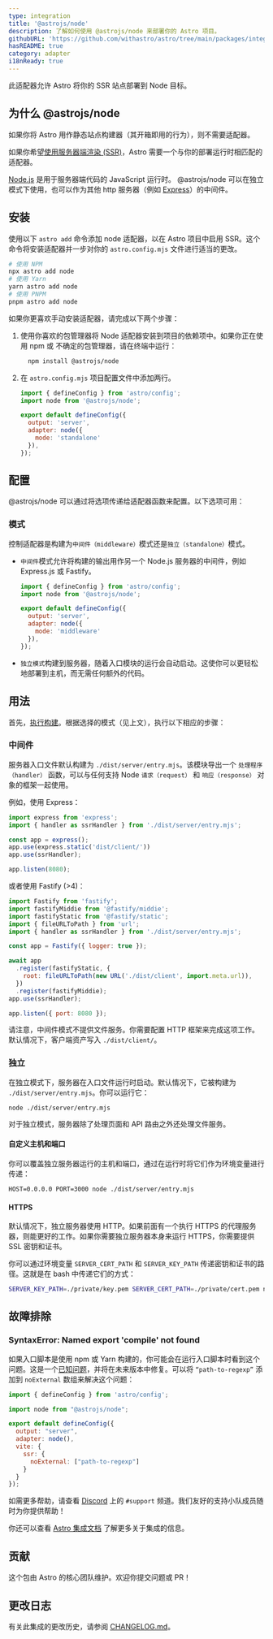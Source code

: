 ```yaml
---
type: integration
title: '@astrojs/node'
description: 了解如何使用 @astrojs/node 来部署你的 Astro 项目。
githubURL: 'https://github.com/withastro/astro/tree/main/packages/integrations/node/'
hasREADME: true
category: adapter
i18nReady: true
---
```



此适配器允许 Astro 将你的 SSR 站点部署到 Node 目标。

## 为什么 @astrojs/node

如果你将 Astro 用作静态站点构建器（其开箱即用的行为），则不需要适配器。

如果你希望[使用服务器端渲染 (SSR)](/zh-cn/guides/server-side-rendering/)，Astro 需要一个与你的部署运行时相匹配的适配器。

[Node.js](https://nodejs.org/zh-cn) 是用于服务器端代码的 JavaScript 运行时。 @astrojs/node 可以在独立模式下使用，也可以作为其他 http 服务器（例如 [Express](https://expressjs.com/)）的中间件。

## 安装

使用以下 `astro add` 命令添加 node 适配器，以在 Astro 项目中启用 SSR。这个命令将安装适配器并一步对你的 `astro.config.mjs` 文件进行适当的更改。

```sh
# 使用 NPM
npx astro add node
# 使用 Yarn
yarn astro add node
# 使用 PNPM
pnpm astro add node
```

如果你更喜欢手动安装适配器，请完成以下两个步骤：
1. 使用你喜欢的包管理器将 Node 适配器安装到项目的依赖项中。如果你正在使用 npm 或 不确定的包管理器，请在终端中运行：
    
    ```bash
      npm install @astrojs/node
    ```
2. 在 `astro.config.mjs` 项目配置文件中添加两行。

    ```js ins={3, 6-9} title="astro.config.mjs"
    import { defineConfig } from 'astro/config';
    import node from '@astrojs/node';

    export default defineConfig({
      output: 'server',
      adapter: node({
        mode: 'standalone'
      }),
    });
    ```

## 配置

@astrojs/node 可以通过将选项传递给适配器函数来配置。以下选项可用：

### 模式

控制适配器是构建为`中间件（middleware）`模式还是`独立（standalone）`模式。

* `中间件`模式允许将构建的输出用作另一个 Node.js 服务器的中间件，例如 Express.js 或 Fastify。
    ```js
    import { defineConfig } from 'astro/config';
    import node from '@astrojs/node';

    export default defineConfig({
      output: 'server',
      adapter: node({
        mode: 'middleware'
      }),
    });
    ```
* `独立模式`构建到服务器，随着入口模块的运行会自动启动。这使你可以更轻松地部署到主机，而无需任何额外的代码。

## 用法

首先，[执行构建](/zh-cn/guides/deploy/#在本地构建站点)。根据选择的模式（见上文），执行以下相应的步骤：

### 中间件

服务器入口文件默认构建为 `./dist/server/entry.mjs`。该模块导出一个 `处理程序（handler）` 函数，可以与任何支持 Node `请求（request）` 和 `响应（response）` 对象的框架一起使用。

例如，使用 Express：

```js
import express from 'express';
import { handler as ssrHandler } from './dist/server/entry.mjs';

const app = express();
app.use(express.static('dist/client/'))
app.use(ssrHandler);

app.listen(8080);
```

或者使用 Fastify (>4)：

```js
import Fastify from 'fastify';
import fastifyMiddie from '@fastify/middie';
import fastifyStatic from '@fastify/static';
import { fileURLToPath } from 'url';
import { handler as ssrHandler } from './dist/server/entry.mjs';

const app = Fastify({ logger: true });

await app
  .register(fastifyStatic, {
    root: fileURLToPath(new URL('./dist/client', import.meta.url)),
  })
  .register(fastifyMiddie);
app.use(ssrHandler);

app.listen({ port: 8080 });
```

请注意，中间件模式不提供文件服务。你需要配置 HTTP 框架来完成这项工作。默认情况下，客户端资产写入 `./dist/client/`。

### 独立

在独立模式下，服务器在入口文件运行时启动。默认情况下，它被构建为 `./dist/server/entry.mjs`。你可以运行它：

```shell
node ./dist/server/entry.mjs
```

对于独立模式，服务器除了处理页面和 API 路由之外还处理文件服务。

#### 自定义主机和端口

你可以覆盖独立服务器运行的主机和端口，通过在运行时将它们作为环境变量进行传递：

```shell
HOST=0.0.0.0 PORT=3000 node ./dist/server/entry.mjs
```

#### HTTPS

默认情况下，独立服务器使用 HTTP。如果前面有一个执行 HTTPS 的代理服务器，则能更好的工作。如果你需要独立服务器本身来运行 HTTPS，你需要提供 SSL 密钥和证书。

你可以通过环境变量 `SERVER_CERT_PATH` 和 `SERVER_KEY_PATH` 传递密钥和证书的路径。这就是在 bash 中传递它们的方式：

```bash
SERVER_KEY_PATH=./private/key.pem SERVER_CERT_PATH=./private/cert.pem node ./dist/server/entry.mjs
```

## 故障排除

### SyntaxError: Named export 'compile' not found

如果入口脚本是使用 npm 或 Yarn 构建的，你可能会在运行入口脚本时看到这个问题。这是一个[已知问题](https://github.com/withastro/astro/issues/4974)，并将在未来版本中修复。可以将 `“path-to-regexp”` 添加到 `noExternal` 数组来解决这个问题：

```js ins={9-13} title="astro.config.mjs"
import { defineConfig } from 'astro/config';

import node from "@astrojs/node";

export default defineConfig({
  output: "server",
  adapter: node(),
  vite: {
    ssr: {
      noExternal: ["path-to-regexp"]
    }
  }
});
```

如需更多帮助，请查看 [Discord](https://astro.build/chat) 上的 `#support` 频道。我们友好的支持小队成员随时为你提供帮助！

你还可以查看 [Astro 集成文档][astro-integration] 了解更多关于集成的信息。

## 贡献

这个包由 Astro 的核心团队维护。欢迎你提交问题或 PR！

## 更改日志

有关此集成的更改历史，请参阅 [CHANGELOG.md](https://github.com/withastro/astro/tree/main/packages/integrations/node/CHANGELOG.md)。

[astro-integration]: /zh-cn/guides/integrations-guide/
